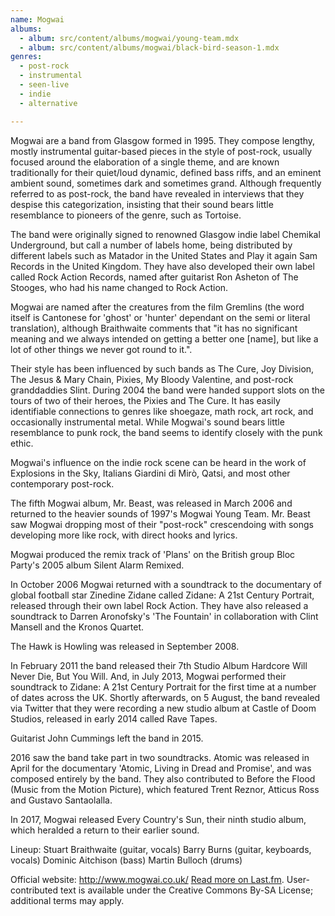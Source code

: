 ```yaml
---
name: Mogwai
albums:
  - album: src/content/albums/mogwai/young-team.mdx
  - album: src/content/albums/mogwai/black-bird-season-1.mdx
genres:
  - post-rock
  - instrumental
  - seen-live
  - indie
  - alternative

---
```


 Mogwai are a band from Glasgow formed in 1995. They compose lengthy, mostly instrumental guitar-based pieces in the style of post-rock, usually focused around the elaboration of a single theme, and are known traditionally for their quiet/loud dynamic, defined bass riffs, and an eminent ambient sound, sometimes dark and sometimes grand. Although frequently referred to as post-rock, the band have revealed in interviews that they despise this categorization, insisting that their sound bears little resemblance to pioneers of the genre, such as Tortoise. 

The band were originally signed to renowned Glasgow indie label Chemikal Underground, but call a number of labels home, being distributed by different labels such as Matador in the United States and Play it again Sam Records in the United Kingdom. They have also developed their own label called Rock Action Records, named after guitarist Ron Asheton of The Stooges, who had his name changed to Rock Action.

Mogwai are named after the creatures from the film Gremlins (the word itself is Cantonese for 'ghost' or 'hunter' dependant on the semi or literal translation), although Braithwaite comments that "it has no significant meaning and we always intended on getting a better one [name], but like a lot of other things we never got round to it.".

Their style has been influenced by such bands as The Cure, Joy Division, The Jesus & Mary Chain, Pixies, My Bloody Valentine, and post-rock granddaddies Slint. During 2004 the band were handed support slots on the tours of two of their heroes, the Pixies and The Cure. It has easily identifiable connections to genres like shoegaze, math rock, art rock, and occasionally instrumental metal. While Mogwai's sound bears little resemblance to punk rock, the band seems to identify closely with the punk ethic.

Mogwai's influence on the indie rock scene can be heard in the work of Explosions in the Sky, Italians Giardini di Mirò, Qatsi, and most other contemporary post-rock.

The fifth Mogwai album, Mr. Beast, was released in March 2006 and returned to the heavier sounds of 1997's Mogwai Young Team.  Mr. Beast saw Mogwai dropping most of their "post-rock" crescendoing with songs developing more like rock, with direct hooks and lyrics.

Mogwai produced the remix track of 'Plans' on the British group Bloc Party's 2005 album Silent Alarm Remixed.

In October 2006 Mogwai returned with a soundtrack to the documentary of global football star Zinedine Zidane called Zidane: A 21st Century Portrait,  released through their own label Rock Action. They have also released a soundtrack to Darren Aronofsky's 'The Fountain' in collaboration with Clint Mansell and the Kronos Quartet.

The Hawk is Howling was released in September 2008.

In February 2011 the band released their 7th Studio Album Hardcore Will Never Die, But You Will. And, in July 2013, Mogwai performed their soundtrack to Zidane: A 21st Century Portrait for the first time at a number of dates across the UK. Shortly afterwards, on 5 August, the band revealed via Twitter that they were recording a new studio album at Castle of Doom Studios, released in early 2014 called Rave Tapes.

Guitarist John Cummings left the band in 2015.

2016 saw the band take part in two soundtracks. Atomic was released in April for the documentary 'Atomic, Living in Dread and Promise', and was composed entirely by the band. They also contributed to Before the Flood (Music from the Motion Picture), which featured Trent Reznor, Atticus Ross and Gustavo Santaolalla.

In 2017, Mogwai released Every Country's Sun, their ninth studio album, which heralded a return to their earlier sound.

Lineup:
Stuart Braithwaite (guitar, vocals)
Barry Burns (guitar, keyboards, vocals)
Dominic Aitchison (bass)
Martin Bulloch (drums)

Official website:
http://www.mogwai.co.uk/ <a href="https://www.last.fm/music/Mogwai">Read more on Last.fm</a>. User-contributed text is available under the Creative Commons By-SA License; additional terms may apply.
 